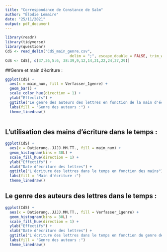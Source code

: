 ```yaml
---
title: "Correspondance de Constance de Salm"
author: "Élodie Lemaire"
date: "25/11/2021"
output: pdf_document
---
```


```r
library(readr)
library(tidyverse)
library(questionr)
CdS <- read_delim("CdS_main_genre.csv", 
                             delim = ";", escape_double = FALSE, trim_ws = TRUE)
CdS <- CdS[, c(37,36,5:6, 38:39,9,12,14,21,22,24,27,29)]

```

##Genre et main d'écriture :

```r
ggplot(CdS) +
  aes(x = main_num, fill = Verfasser_1genre) +
  geom_bar() +
  scale_color_hue(direction = 1) +
  ylab("Effectifs") +
  ggtitle("Le genre des auteurs des lettres en fonction de la main d'écriture :") +
  labs(fill = "Genre des auteurs :") +
  theme_linedraw()
  

```

## L'utilisation des mains d'écriture dans le temps :


```r
ggplot(CdS) +
  aes(x = Datierung..JJJJ.MM.TT., fill = main_num) +
  geom_histogram(bins = 30L) +
  scale_fill_hue(direction = 1) +
  ylab("Effectifs") +
  xlab("Date d'écriture des lettres") +
  ggtitle("L'écriture des lettres dans le temps en fonction des mains") +
  labs(fill = "Main d'écriture :")
  theme_linedraw()
```

## Le genre des auteurs des lettres dans le temps :

```r
ggplot(CdS) +
  aes(x = Datierung..JJJJ.MM.TT., fill = Verfasser_1genre) +
  geom_histogram(bins = 30L) +
  scale_fill_hue(direction = 1) +
  ylab("Effectifs") +
  xlab("Date d'écriture des lettres") +
  ggtitle("L'écriture des lettres dans le temps en fonction du genre des auteurs") +
  labs(fill = "Genre des auteurs :")
  theme_linedraw()
```


